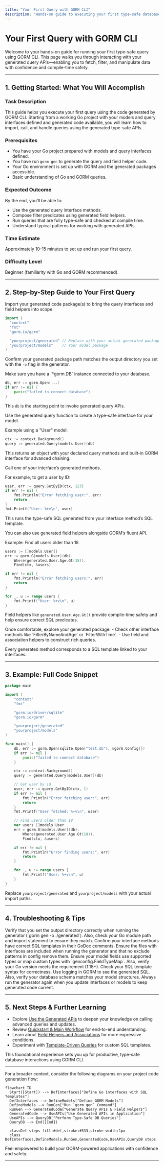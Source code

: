 ```yaml
---
title: "Your First Query with GORM CLI"
description: "Hands-on guide to executing your first type-safe database operation using the generated APIs. Learn how to interact with your models, apply filters, and fetch data with confidence."
---
```


# Your First Query with GORM CLI

Welcome to your hands-on guide for running your first type-safe query using GORM CLI. This page walks you through interacting with your generated query APIs—enabling you to fetch, filter, and manipulate data with confidence and compile-time safety.

---

## 1. Getting Started: What You Will Accomplish

### Task Description
This guide helps you execute your first query using the code generated by GORM CLI. Starting from a working Go project with your models and query interfaces defined and generated code available, you will learn how to import, call, and handle queries using the generated type-safe APIs.

### Prerequisites
- You have your Go project prepared with models and query interfaces defined.
- You have run `gorm gen` to generate the query and field helper code.
- Your Go environment is set up with GORM and the generated packages accessible.
- Basic understanding of Go and GORM queries.

### Expected Outcome
By the end, you'll be able to:
- Use the generated query interface methods.
- Compose filter predicates using generated field helpers.
- Run queries that are fully type-safe and checked at compile time.
- Understand typical patterns for working with generated APIs.

### Time Estimate
Approximately 10–15 minutes to set up and run your first query.

### Difficulty Level
Beginner (familiarity with Go and GORM recommended).

---

## 2. Step-by-Step Guide to Your First Query

<Steps>
<Step title="Import Generated Packages">
Import your generated code package(s) to bring the query interfaces and field helpers into scope.

```go
import (
  "context"
  "fmt"
  "gorm.io/gorm"

  "yourproject/generated" // Replace with your actual generated package path
  "yourproject/models"    // Your model package
)
```

Confirm your generated package path matches the output directory you set with the `-o` flag in the generator.
</Step>

<Step title="Obtain a GORM DB Instance">
Make sure you have a `*gorm.DB` instance connected to your database.

```go
db, err := gorm.Open(...)
if err != nil {
    panic("failed to connect database")
}
```

This `db` is the starting point to invoke generated query APIs.
</Step>

<Step title="Create a Typed Query Interface Instance">
Use the generated query function to create a type-safe interface for your model.

Example using a "User" model:

```go
ctx := context.Background()
query := generated.Query[models.User](db)
```

This returns an object with your declared query methods and built-in GORM interface for advanced chaining.
</Step>

<Step title="Run a Simple Query Method">
Call one of your interface’s generated methods.

For example, to get a user by ID:

```go
user, err := query.GetByID(ctx, 123)
if err != nil {
    fmt.Println("Error fetching user:", err)
    return
}
fmt.Printf("User: %+v\n", user)
```

This runs the type-safe SQL generated from your interface method’s SQL template.
</Step>

<Step title="Using Field Helpers to Build Complex Filters">
You can also use generated field helpers alongside GORM’s fluent API.

Example: Find all users older than 18

```go
users := []models.User{}
err := gorm.G[models.User](db).
    Where(generated.User.Age.Gt(18)).
    Find(ctx, &users)

if err != nil {
    fmt.Println("Error fetching users:", err)
    return
}

for _, u := range users {
    fmt.Printf("User: %+v\n", u)
}
```

Field helpers like `generated.User.Age.Gt()` provide compile-time safety and help ensure correct SQL predicates.
</Step>

<Step title="Explore Generated Methods and Helpers">
Once comfortable, explore your generated package:
- Check other interface methods like `FilterByNameAndAge` or `FilterWithTime`.
- Use field and association helpers to construct rich queries.

Every generated method corresponds to a SQL template linked to your interfaces.
</Step>
</Steps>

---

## 3. Example: Full Code Snippet

```go
package main

import (
	"context"
	"fmt"

	"gorm.io/driver/sqlite"
	"gorm.io/gorm"

	"yourproject/generated"
	"yourproject/models"
)

func main() {
	db, err := gorm.Open(sqlite.Open("test.db"), &gorm.Config{})
	if err != nil {
		panic("failed to connect database")
	}

	ctx := context.Background()
	query := generated.Query[models.User](db)

	// Get user by id
	user, err := query.GetByID(ctx, 1)
	if err != nil {
		fmt.Println("Error fetching user:", err)
		return
	}
	fmt.Printf("User fetched: %+v\n", user)

	// Find users older than 18
	var users []models.User
	err = gorm.G[models.User](db).
		Where(generated.User.Age.Gt(18)).
		Find(ctx, &users)

	if err != nil {
		fmt.Println("Error finding users:", err)
		return
	}

	for _, u := range users {
		fmt.Printf("User: %+v\n", u)
	}
}
```

Replace `yourproject/generated` and `yourproject/models` with your actual import paths.

---

## 4. Troubleshooting & Tips

<AccordionGroup title="Common Issues and Solutions">
<Accordion title="The generated package cannot be found">
Verify that you set the output directory correctly when running the generator (`gorm gen -o ./generated`). Also, check your Go module path and import statement to ensure they match.
</Accordion>
<Accordion title="Methods are missing from the generated interfaces">
Confirm your interface methods have correct SQL templates in their GoDoc comments. Ensure the files with interfaces are included when running the generator and that no exclude patterns in config remove them.
</Accordion>
<Accordion title="Compile errors related to field helpers">
Ensure your model fields use supported types or map custom types with `genconfig.FieldTypeMap`. Also, verify your Go version meets the requirement (1.18+).
</Accordion>
<Accordion title="Query method returns unexpected results or errors">
Check your SQL template syntax for correctness. Use logging in GORM to see the generated SQL. Also, verify your database schema matches your model structures.
</Accordion>
</AccordionGroup>

<Tip>
Always run the generator again when you update interfaces or models to keep generated code current.
</Tip>

---

## 5. Next Steps & Further Learning

- Explore [Use the Generated APIs](https://yourdocs/using-generated-code) to deepen your knowledge on calling advanced queries and updates.
- Review [Quickstart & Main Workflow](https://yourdocs/quickstart-and-primary-workflow) for end-to-end understanding.
- Learn about [Field Helpers and Associations](https://yourdocs/field-helpers-basics) for more expressive conditions.
- Experiment with [Template-Driven Queries](https://yourdocs/template-based-queries) for custom SQL templates.

This foundational experience sets you up for productive, type-safe database interactions using GORM CLI.

---

For a broader context, consider the following diagrams on your project code generation flow:

```mermaid
flowchart TD
  Start([Start]) --> DefInterfaces["Define Go Interfaces with SQL Templates"]
  DefInterfaces --> DefineModels["Define GORM Models"]
  DefineModels --> RunGen["Run `gorm gen` Command"]
  RunGen --> GeneratedCode["Generate Query APIs & Field Helpers"]
  GeneratedCode --> UseAPIs["Use Generated APIs in Application"]
  UseAPIs --> QueryDB["Perform Type-Safe DB Queries"]
  QueryDB --> End([End])

  classDef steps fill:#def,stroke:#333,stroke-width:1px
  class DefInterfaces,DefineModels,RunGen,GeneratedCode,UseAPIs,QueryDB steps
```

Feel empowered to build your GORM-powered applications with confidence and safety.

---